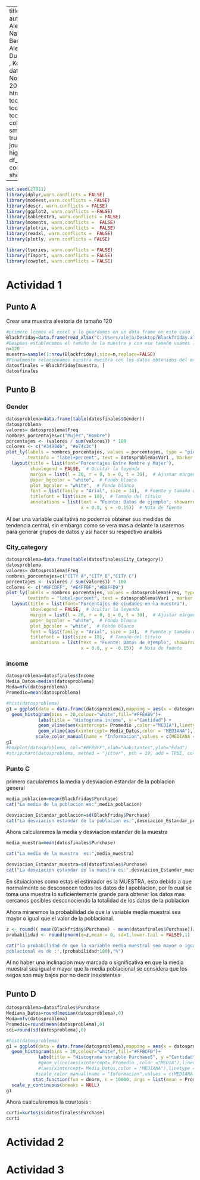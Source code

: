 
---
title: "Parcial 4 "
author: "Manuel Alejandro Navas, German Bernal Ladino, Alejandro Duarte, Jayson , Kevin Nivia"
date: "28 de Noviembre de 2023"
output: 
  html_document:
    toc: true
    toc_depth: 3
    toc_float: true
    collapsed: true
    smooth_scroll: true
    theme: journal
    highlight: kate
    df_print: paged
    code_folding: show
    
---


```r
set.seed(27811)
library(dplyr,warn.conflicts = FALSE)
library(modeest,warn.conflicts = FALSE)
library(descr, warn.conflicts = FALSE)
library(ggplot2, warn.conflicts = FALSE)
library(kableExtra, warn.conflicts = FALSE)
library(moments, warn.conflicts =  FALSE)
library(plotrix, warn.conflicts =  FALSE)
library(readxl, warn.conflicts =  FALSE)
library(plotly, warn.conflicts = FALSE)

library(tseries, warn.conflicts = FALSE)
library(fImport, warn.conflicts = FALSE)
library(cowplot, warn.conflicts = FALSE)
```
# Actividad 1
## Punto A 
 Crear una muestra aleatoria de tamaño 120 
```r
#primero leemos el excel y lo guardamos en un data frame en este caso :
Blackfriday=data.frame(read_xlsx("C:/Users/alejo/Desktop/Blackfriday.xlsx"))
#Despues establecemos el tamaño de la muestra y con ese tamaño usamos la funcion sample :
n=120
muestra=sample(1:nrow(Blackfriday),size=n,replace=FALSE)
#Finalmente relacionamos nuestra muestra con los datos obtenidos del excel:
datosfinales = Blackfriday[muestra, ]
datosfinales
```
 
## Punto B
### Gender
```r
datosproblema=data.frame(table(datosfinales$Gender))
datosproblema
valores= datosproblema$Freq
nombres_porcentajes=c("Mujer","Hombre")
porcentajes <- (valores / sum(valores)) * 100
colores <- c("#3498db", "#e74c3c")
plot_ly(labels = nombres_porcentajes, values = porcentajes, type = "pie",
        textinfo = "label+percent", text = datosproblema$Var1 , marker = list(colors = colores)) %>%
  layout(title = list(font="Porcentajes Entre Hombre y Mujer"),
         showlegend = FALSE,  # Ocultar la leyenda
         margin = list(l = 20, r = 0, b = 0, t = 30),  # Ajustar márgenes
         paper_bgcolor = "white",  # Fondo blanco
         plot_bgcolor = "white",  # Fondo blanco
         font = list(family = "Arial", size = 14),  # Fuente y tamaño de texto
         titlefont = list(size = 18),  # Tamaño del título
         annotations = list(text = "Fuente: Datos de ejemplo", showarrow = FALSE,
                            x = 0.8, y = -0.15))  # Nota de fuente

```


Al ser una variable cualitativa no podemos obtener sus medidas de tendencia central, sin embargo como se vera mas a delante la usaremos para generar grupos de datos y asi hacer su respectivo analisis 


### City_category

```r
datosproblema=data.frame(table(datosfinales$City_Category))
datosproblema
valores= datosproblema$Freq
nombres_porcentajes=c("CITY A","CITY B","CITY C")
porcentajes <- (valores / sum(valores)) * 100
colores <- c("#BFCDFF", "#E4FFBF","#B8FFD9")
plot_ly(labels = nombres_porcentajes, values = datosproblema$Freq, type = "pie",
        textinfo = "label+percent", text = datosproblema$Var1 , marker = list(colors = colores)) %>%
  layout(title = list(font="Porcentajes de ciudades en la muestra"),
         showlegend = FALSE,  # Ocultar la leyenda
         margin = list(l = 20, r = 0, b = 0, t = 30),  # Ajustar márgenes
         paper_bgcolor = "white",  # Fondo blanco
         plot_bgcolor = "white",  # Fondo blanco
         font = list(family = "Arial", size = 14),  # Fuente y tamaño de texto
         titlefont = list(size = 18),  # Tamaño del título
         annotations = list(text = "Fuente: Datos de ejemplo", showarrow = FALSE,
                            x = 0.8, y = -0.15))  # Nota de fuente

```

### income 
 
```r
datosproblema=datosfinales$Income
Media_Datos=median(datosproblema)
Moda=mfv(datosproblema)
Promedio=mean(datosproblema)

#hist(datosproblema)
g1 = ggplot(data = data.frame(datosproblema),mapping = aes(x = datosproblema)) +
  geom_histogram(bins = 20,colour="white",fill="#FFEA89")+
            labs(title = "Histograma income", y ="Cantidad") +
            geom_vline(aes(xintercept= Promedio ,color ="MEDIA"),linetype = "dashed",linewidth = 0.5) +
            geom_vline(aes(xintercept= Media_Datos,color = "MEDIANA"),linetype = "dashed",linewidth = 1) + 
           scale_color_manual(name = "Informacion",values = c(MEDIANA ="blue" ,MEDIA = "red",MODA ="purple"))
g1
#boxplot(datosproblema, col="#BF89FF",xlab="Habitantes",ylab="Edad")
#stripchart(datosproblema, method = "jitter", pch = 19, add = TRUE, col = "blue")
```
### Punto C 
primero cacularemos la media y desviacion estandar de la poblacion general 

```r
media_poblacion=mean(Blackfriday$Purchase)
cat("La media de la poblacion es:",media_poblacion)
```
```r
desviacion_Estandar_poblacion=sd(Blackfriday$Purchase)
cat("La desviacion estandar de la poblacion es:",desviacion_Estandar_poblacion)
```

Ahora calcularemos la media y desviacion estandar de la muestra 

```r
media_muestra=mean(datosfinales$Purchase)

cat("La media de la muestra  es:",media_muestra)
```
```r
desviacion_Estandar_muestra=sd(datosfinales$Purchase)
cat("La desviacion estandar de la muestra es:",desviacion_Estandar_muestra)
```

En situiaciones como estas el estimador es la MUESTRA, esto debido a que normalmente se desconocen todos los datos de l apoblacion, por lo cual se toma una muestra lo suficientemente grande para obtener los datos mas cercanos posibles desconociendo la totalidad de los datos de la poblacion 


Ahora miraremos la probabilidad de que la variable media muestral sea mayor o igual que el valor de la
poblacional.


```r
z <- round(( mean(Blackfriday$Purchase) - mean(datosfinales$Purchase))/sd(datosfinales$Purchase),2)
probabilidad <- round(pnorm(q=z,mean = 0, sd=1,lower.tail = FALSE),1)

cat("la probabilidad de que la variable media muestral sea mayor o igual que el valor de la
poblacional es de :",(probabilidad*100),"%")
```
Al no haber una inclinacion muy marcada o significativa en que la media muestral sea igual o mayor que la media poblacional se considera que los segos son muy bajos por no decir inexistentes 

## Punto D

```r
datosproblema=datosfinales$Purchase
Mediana_Datos=round(median(datosproblema),0)
Moda=mfv(datosproblema)
Promedio=round(mean(datosproblema),0)
sdi=round(sd(datosproblema),0)

#hist(datosproblema)
g1 = ggplot(data = data.frame(datosproblema),mapping = aes(x = datosproblema)) +
  geom_histogram(bins = 20,colour="white",fill="#FFBCFD")+
            labs(title = "Histograma variable PurchaseS", y ="Cantidad") +
            #geom_vline(aes(xintercept= Promedio ,color ="MEDIA"),linetype = "dashed",linewidth = 1) +
            #(aes(xintercept= Media_Datos,color = "MEDIANA"),linetype = "dashed",linewidth = 1) + 
           #scale_color_manual(name = "Informacion",values = c(MEDIANA ="#5DFF00" ,MEDIA = "#6E00FF")) +
          stat_function(fun = dnorm, n = 10000, args = list(mean = Promedio, sd = sdi)) + ylab("") +
  scale_y_continuous(breaks = NULL)
g1
```
Ahora caalcularemos la courtosis :

```r
curti=kurtosis(datosfinales$Purchase)
curti

```


# Actividad 2
# Actividad 3 
